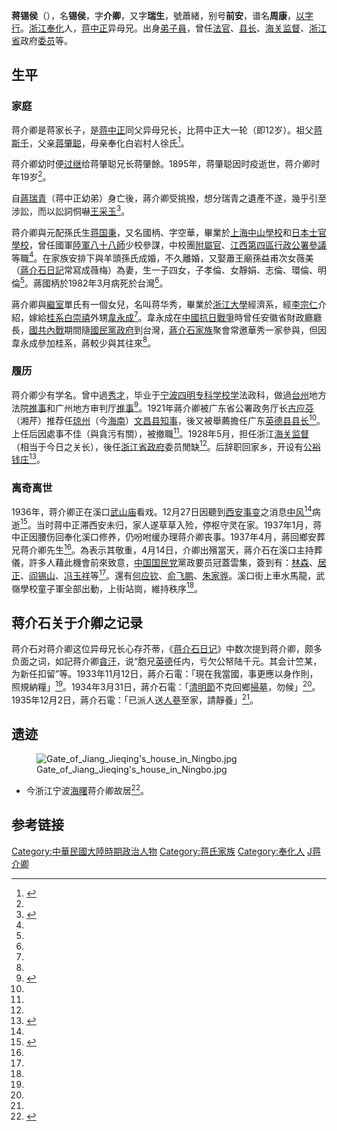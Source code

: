{{Infobox Officeholder
|姓名=蔣鍚侯
|圖像=
|圖像大小=200px
|圖像說明=  
| 字       = 介卿
| 號       = 
| 別名     = 
| 出生名   = 
| 出生日期 = 同治十三年甲戌十一月二十六日寅時
| 出生地點 = 
| 逝世日期 = 民國二十五年丙子十一月十四日{{dda|1936|12|27|1875|1|3}}
| 逝世地點 = 
| 死因     = 
| 墓地     = 
| 墓地座標 = 
| 籍貫     = 
| 配偶     = 元配孫氏，繼配张氏、單氏
| 伴侶     = 
| 兒女     = 子一：[[蔣國秉|蔣國秉]]；女一：華秀
| 父母     = 
| 親屬     = 
| 腳註     = 
| past     = 
}}

'''蒋锡侯'''（{{bd|1875年|1月3日|1936年|12月27日|catIdx=J}}），名'''锡侯'''，字'''介卿'''，又字'''瑞生'''，號蕭緒，别号'''前安'''，谱名'''周康'''，[[以字行|以字行]]。[[浙江|浙江]][[奉化|奉化]]人，[[蒋中正|蒋中正]]异母兄。出身[[弟子員|弟子員]]，曾任[[法官|法官]]、[[县长|县长]]、[[海关|海关]][[监督|监督]]、[[浙江省|浙江省]]政府[[委员|委员]]等。

==生平==

===家庭===
蒋介卿是蒋家长子，是[[蒋中正|蒋中正]]同父异母兄长，比蒋中正大一轮（即12岁）。祖父[[蒋斯千|蒋斯千]]，父亲[[蒋肇聪|蒋肇聪]]，母亲奉化白岩村人徐氏<ref name=蒋介卿生平>{{cite web |url=http://www1.fhnews.com.cn/gb/node2/node472/node991/node999/userobject1ai321953.html |title=蒋介石哥哥鱼肉乡里：麻将打输了不给钱还骂人 |publisher=奉化新闻网 |author=[[凤凰网|凤凰网]] |date=12月14日 |accessdate=2012-01-30 |language=zh-hans }}{{dead link|date=2018年4月 |bot=InternetArchiveBot |fix-attempted=yes }}</ref>。

蒋介卿幼时便[[过继|过继]]给蒋肇聪兄长蒋肇餘。1895年，蒋肇聪因时疫逝世，蒋介卿时年19岁<ref name=蒋介卿生平/>。

自[[蔣瑞青|蔣瑞青]]（蒋中正幼弟）身亡後，蔣介卿受挑撥，想分瑞青之遺產不遂，幾乎引至涉訟，而以訟詞恫嚇[[王采玉|王采玉]]<ref>{{cite book |authors=汪朝光、王奇生、金以林 |title=《天下得失：蔣介石的人生》 |location=[[香港|香港]] |publisher=中和出版 |year=2012 }}</ref>{{rp|26}}。

蒋介卿與元配孫氏生[[蒋国秉|蒋国秉]]，又名國柄、字空華，畢業於[[上海中山學校|上海中山學校]]和[[日本士官學校|日本士官學校]]，曾任國軍[[國民革命軍第八十八師|陸軍八十八師]]少校參謀，中校團[[附屬官|附屬官]]、[[江西省_(中華民國)|江西第四區]][[行政公署|行政公署]][[參議|參議]]等職<ref name=情/>{{rp|104}}。在家族安排下與羊頭孫氏成婚，不久離婚，又娶蕭王廟孫益甫次女薇美（[[蔣介石日記|蔣介石日記]]常寫成薇梅）為妻，生一子四女，子孝倫、女靜娟、志倫、環倫、明倫<ref name=情/>{{rp|104}}。蔣國柄於1982年3月病死於台灣<ref name=情/>{{rp|104}}。

蔣介卿與[[繼室|繼室]]單氏有一個女兒，名叫蒋华秀，畢業於[[浙江大學|浙江大學]]經濟系，經[[李宗仁|李宗仁]]介紹，嫁給[[桂系|桂系]][[白崇禧|白崇禧]]外甥[[韋永成|韋永成]]<ref name=情/>{{rp|105}}。韋永成在[[中國抗日戰爭|中國抗日戰爭]]時曾任安徽省財政廳廳長，[[國共內戰|國共內戰]]期間隨[[國民黨政府|國民黨政府]]到台灣，[[蔣介石家族|蔣介石家族]]聚會常邀華秀一家參與，但因韋永成參加桂系，蔣較少與其往來<ref name=情/>{{rp|105}}。

===履历===
蒋介卿少有学名。曾中過[[秀才|秀才]]，毕业于[[宁波|宁波]][[四明专科学校学|四明专科学校学]]法政科，做過[[台州|台州]]地方法院[[推事|推事]]和广州地方审判厅[[推事|推事]]<ref name=情>{{cite book |authors=呂芳上策劃，王奇生、汪朝光、邵銘煌、林桶法、金以林、黃道炫、楊維真、劉維開、羅敏著 |title=《蔣介石的親情、友情與愛情》 |location=台北市 |publisher=時報文化 |date=2011-03-18 }}</ref>{{rp|104}}。1921年蔣介卿被广东省公署政务厅长[[古应芬|古应芬]]（湘芹）推荐任[[琼州|琼州]]（今[[海南|海南]]）[[文昌县|文昌县]][[知事|知事]]，後又被舉薦擔任广东[[英德县|英德县]][[县长|县长]]<ref name=情/>{{rp|104}}。上任后因處事不佳（與貪污有關），被撤職<ref name=情/>{{rp|104}}。1928年5月，担任浙江[[海关|海关]][[监督|监督]]（相当于今日之关长），後任[[浙江省政府|浙江省政府]]委员閒缺<ref name=情/>{{rp|104}}。后辞职回家乡，开设有[[公裕钱庄|公裕钱庄]]<ref name=蒋介卿生平2>{{cite web |url=http://lz.book.sohu.com/chapter-9019-110762893.html |title=《青年蒋介石：一代枭雄的成长史》 先祖、父亲和兄弟姐妹(2) |publisher=[[搜狐|搜狐]]读书，出版社：华文出版社 |author=崔晓忠 |accessdate=2012-01-30 |language=zh-hans |deadurl=yes |archiveurl=https://web.archive.org/web/20160305035300/http://lz.book.sohu.com/chapter-9019-110762893.html |archivedate=2016-03-05 }}</ref>。

===离奇离世===
1936年，蒋介卿正在溪口[[武山庙|武山庙]]看戏。12月27日因聽到[[西安事变|西安事变]]之消息[[中风|中风]]<ref name=情/>{{rp|105}}病逝<ref name=表>{{cite book |authors=[[陳布雷|陳-{布}-雷]]等編著 |title=《蔣介石先生年表》 |date=1978-06-01 |publisher=[[傳記文學_(雜誌)|傳記文學]]出版社 |location=[[台北|台北]] }}</ref>{{rp|34}}。当时蒋中正滞西安未归，家人遂草草入殓，停枢守灵在家。1937年1月，蒋中正因腰伤回奉化溪口修养，仍吩咐缓办理蒋介卿丧事。1937年4月，蔣回鄉安葬兄蒋介卿先生<ref name=表/>{{rp|34}}。為表示其敬重，4月14日，介卿出殯當天，蔣介石在溪口主持葬儀，許多人藉此機會前來致意，[[中国国民党|中国国民党]]黨政要员冠蓋雲集，簽到有：[[林森|林森]]、[[居正|居正]]、[[阎锡山|阎锡山]]、[[冯玉祥|冯玉祥]]等<ref name=情/>{{rp|105}}。還有[[何应钦|何应钦]]、[[俞飞鹏|俞飞鹏]]、[[朱家骅|朱家骅]]。溪口街上車水馬龍，武嶺學校童子軍全部出動，上街站崗，維持秩序<ref name=情/>{{rp|105}}。

==蒋介石关于介卿之记录==
蒋介石对蒋介卿这位异母兄长心存芥蒂，《[[蒋介石日记|蒋介石日记]]》中数次提到蒋介卿，颇多负面之词，如記蒋介卿[[貪汙|貪汙]]，说“胞兄[[英德市|英德]]任内，亏欠公帑陆千元。其会计竺某，为新任扣留”等。1933年11月12日，蔣介石電：「現在我當國，事更應以身作則，照規納糧」<ref name=情/>{{rp|105}}。1934年3月31日，蔣介石電：「[[清明節|清明節]]不克回鄉[[掃墓|掃墓]]，勿候」<ref name=情/>{{rp|105}}。1935年12月2日，蔣介石電：「已派人送[[人蔘|人蔘]]至家，請靜養」<ref name=情/>{{rp|105}}。

==遗迹==
[[File:Gate_of_Jiang_Jieqing's_house_in_Ningbo.jpg|thumb]]
* 今浙江宁波[[海曙|海曙]]蒋介卿故居<ref name="蒋介卿故居">{{cite web |url=http://hsnews.cnnb.com.cn/system/2011/05/23/010087441.shtml |title=十大名人故居—蒋介卿故居 |publisher=海曙新闻网 |date=2011-05-23 |accessdate=2012年1月30日 |language=zh-hans |archive-date=2016-03-05 |archive-url=https://web.archive.org/web/20160305082530/http://hsnews.cnnb.com.cn/system/2011/05/23/010087441.shtml |dead-url=yes }}</ref>。

==参考链接==
{{reflist|2}}

{{蔣中正}}

{{DEFAULTSORT:Jiang蒋介卿}}
[[Category:中華民國大陸時期政治人物|Category:中華民國大陸時期政治人物]]
[[Category:蒋氏家族|Category:蒋氏家族]]
[[Category:奉化人|Category:奉化人]]
[[Category:蔣姓|J蒋介卿]]